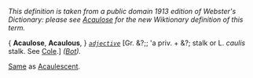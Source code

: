 ''This definition is taken from a public domain 1913 edition of Webster's Dictionary: please see [[Acaulose]] for the new Wiktionary definition of this term.''

{ '''Acaulose''', '''Acaulous''', } ''<code>[[adjective (part of speech)|adjective]]</code>'' [Gr. &?;; 'a priv. + &?; stalk or L. ''caulis'' stalk. See [[Cole]].] ''([[Bot (subject)|Bot]]).''

[[Same]] as [[Acaulescent]].